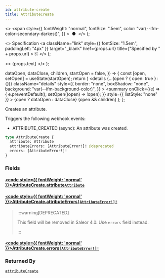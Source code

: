 ```yaml
---
id: attribute-create
title: AttributeCreate
---
```


  <>
    <span
      style={{
        fontWeight: "normal",
        fontSize: ".5em",
        color: "var(--ifm-color-secondary-darkest)",
      }}
    >
      &nbsp;●&nbsp;
    </span>
  </>
);

  <>
    Specification
    <a
      className="link"
      style={{ fontSize: "1.5em", paddingLeft: "4px" }}
      target="\_blank"
      href={props.url}
      title={"Specified by " + props.url}
    >
      ⎘
    </a>
  </>
);

  <>
    <span className={props.class}>{props.text}</span>
  </>
);


  dataOpen,
  dataClose,
  children,
  startOpen = false,
}) => {
  const [open, setOpen] = useState(startOpen);
  return (
    <details
      {...(open ? { open: true } : {})}
      className="details"
      style={{
        border: "none",
        boxShadow: "none",
        background: "var(--ifm-background-color)",
      }}
    >
      <summary
        onClick={(e) => {
          e.preventDefault();
          setOpen((open) => !open);
        }}
        style={{ listStyle: "none" }}
      >
        {open ? dataOpen : dataClose}
      </summary>
      {open && children}
    </details>
  );
};

Creates an attribute.

Triggers the following webhook events:

- ATTRIBUTE_CREATED (async): An attribute was created.

```graphql
type AttributeCreate {
  attribute: Attribute
  attributeErrors: [AttributeError!]! @deprecated
  errors: [AttributeError!]!
}
```

### Fields

#### [<code style={{ fontWeight: 'normal' }}>AttributeCreate.<b>attribute</b></code>](#)<Bullet />[`Attribute`](../../../api-storefront/attributes/objects/attribute) <Badge class="badge badge--secondary" text="object"/> <Badge class="badge badge--secondary" text="attributes"/>

>

#### [<code style={{ fontWeight: 'normal' }}>AttributeCreate.<b>attributeErrors</b></code>](#)<Bullet />[`[AttributeError!]!`](../../../api-storefront/attributes/objects/attribute-error) <Badge class="badge badge--deprecated badge--secondary" text="deprecated"/> <Badge class="badge badge--secondary" text="non-null"/> <Badge class="badge badge--secondary" text="object"/> <Badge class="badge badge--secondary" text="attributes"/>

> :::warning[DEPRECATED]
>
> This field will be removed in Saleor 4.0. Use `errors` field instead.
>
> :::

#### [<code style={{ fontWeight: 'normal' }}>AttributeCreate.<b>errors</b></code>](#)<Bullet />[`[AttributeError!]!`](../../../api-storefront/attributes/objects/attribute-error) <Badge class="badge badge--secondary" text="non-null"/> <Badge class="badge badge--secondary" text="object"/> <Badge class="badge badge--secondary" text="attributes"/>

>

### Returned By

[`attributeCreate`](../../../api-storefront/attributes/mutations/attribute-create) <Badge class="badge badge--secondary" text="mutation"/>
